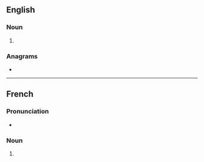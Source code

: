 ==English==

===Noun===
{{head|en|noun plural form}}

# {{plural of|tinamou|lang=en}}

===Anagrams===
* {{l|en|manitous}}

----

==French==

===Pronunciation===
* {{IPA|/tinamu/|lang=fr}}

===Noun===
{{head|fr|noun plural form|g=m}}

# {{plural of|tinamou|lang=fr}}